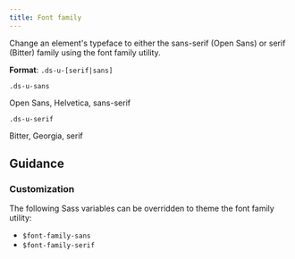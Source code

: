 ```yaml
---
title: Font family
---
```


Change an element's typeface to either the sans-serif (Open Sans) or serif (Bitter) family using the font family utility.

**Format**: `.ds-u-[serif|sans]`

 <EmbeddedExample id="1">
  <section class="example-list">
    <article>
      <code class="ds-u-margin-bottom--1">.ds-u-sans</code>
      <p class="ds-u-sans ds-title">Open Sans, Helvetica, sans-serif</p>
    </article>
    <article>
      <code class="ds-u-margin-bottom--1">.ds-u-serif</code>
      <p class="ds-u-serif ds-title">Bitter, Georgia, serif</p>
    </article>
  </section>
</EmbeddedExample>

## Guidance

### Customization

The following Sass variables can be overridden to theme the font family utility:

- `$font-family-sans`
- `$font-family-serif`
